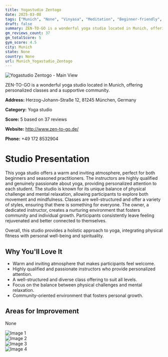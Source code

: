 ```yaml
---
title: Yogastudio Zentogo
date: 2025-03-08
tags: ["Munich", "None", "Vinyasa", "Meditation", "Beginner-friendly", "welcoming atmosphere", "community-focused", "Munich"]  
draft: false
summary: ZEN-TO-GO is a wonderful yoga studio located in Munich, offering personalized classes and a supportive community.
gm_reviews_count: 37
gm_totalScore: 5
gym_score: 4.5
city: Munich
state: None
country: None
url: Munich_Yogastudio_Zentogo
---
```


<div className="aspect-[16/9] relative my-8">
  <img 
    src="https://lh5.googleusercontent.com/p/AF1QipMOVvc288i0Jc2H1hgfRLW3zsHaeIb7JNUAtSRy=w1920-h1080-k-no"
    alt="Yogastudio Zentogo - Main View"
    className="object-cover absolute inset-0 w-full h-full rounded-lg"
  />
</div>

ZEN-TO-GO is a wonderful yoga studio located in Munich, offering personalized classes and a supportive community.

**Address:** Herzog-Johann-Straße 12, 81245 München, Germany

**Category:** Yoga studio

**Score:** 5 based on 37 reviews

**Website:** http://www.zen-to-go.de/

**Phone:** +49 172 8532904

# Studio Presentation

This yoga studio offers a warm and inviting atmosphere, perfect for both beginners and seasoned practitioners. The instructors are highly qualified and genuinely passionate about yoga, providing personalized attention to each student. The studio is known for its unique balance of physical challenge and mental relaxation, allowing participants to explore both movement and mindfulness. Classes are well-structured and offer a variety of styles, ensuring that there is something for everyone. The owner, a dedicated instructor, creates a nurturing environment that fosters community and individual growth. Participants consistently leave feeling rejuvenated and better connected to themselves.

Overall, this studio provides a holistic approach to yoga, integrating physical fitness with personal well-being and spirituality.

## Why You'll Love It

- Warm and inviting atmosphere that makes participants feel welcome.
- Highly qualified and passionate instructors who provide personalized attention.
- A well-structured and diverse class offering to suit all levels.
- Focus on the balance between physical challenges and mental relaxation.
- Community-oriented environment that fosters personal growth.

## Areas for Improvement

None

<div className="grid grid-cols-1 xl:grid-cols-2 gap-4 my-8">
<div className="aspect-[4/3] relative"><img src="https://lh5.googleusercontent.com/p/AF1QipN27L34i2-ymZp7SMM4SUJx6P3xzDuICWFC1iUZ=w1920-h1080-k-no" alt="Image 1" className="object-cover absolute inset-0 w-full h-full rounded-lg" /></div>
<div className="aspect-[4/3] relative"><img src="https://lh5.googleusercontent.com/p/AF1QipOY0OV6Hx2v6owKPkIGClGrpo6PmGoKrExKEP3C=w1920-h1080-k-no" alt="Image 2" className="object-cover absolute inset-0 w-full h-full rounded-lg" /></div>
<div className="aspect-[4/3] relative"><img src="https://lh5.googleusercontent.com/p/AF1QipNvHduAJ5tB_zUuxfGkPB1_CFD-_M1ic1O20zxu=w1920-h1080-k-no" alt="Image 3" className="object-cover absolute inset-0 w-full h-full rounded-lg" /></div>
<div className="aspect-[4/3] relative"><img src="https://lh5.googleusercontent.com/p/AF1QipNPCTLOAGPRXe_4jkXM5ObcBo08jqnUb3WKpyIW=w1920-h1080-k-no" alt="Image 4" className="object-cover absolute inset-0 w-full h-full rounded-lg" /></div>
</div>
